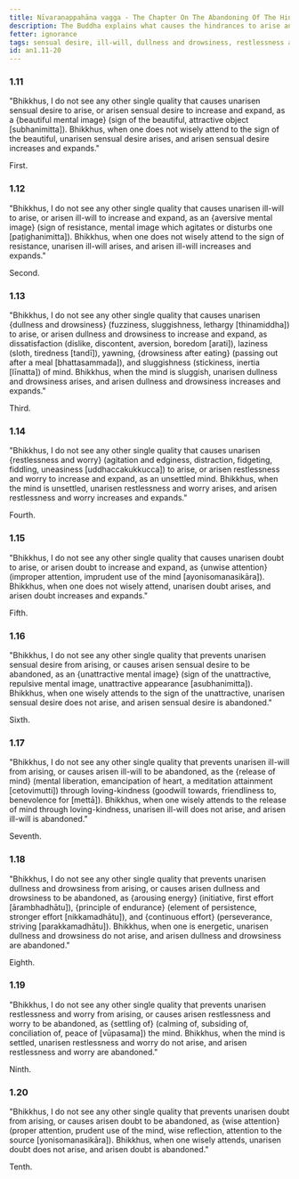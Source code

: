 ```yaml
---
title: Nīvaraṇappahāna vagga - The Chapter On The Abandoning Of The Hindrances
description: The Buddha explains what causes the hindrances to arise and how to abandon them.
fetter: ignorance
tags: sensual desire, ill-will, dullness and drowsiness, restlessness and worry, doubt, five hindrances, wise attention, unwise attention, an, an1
id: an1.11-20
---
```


### 1.11

"Bhikkhus, I do not see any other single quality that causes unarisen sensual desire to arise, or arisen sensual desire to increase and expand, as a \{beautiful mental image} (sign of the beautiful, attractive object [subhanimitta]). Bhikkhus, when one does not wisely attend to the sign of the beautiful, unarisen sensual desire arises, and arisen sensual desire increases and expands."

First.

### 1.12

"Bhikkhus, I do not see any other single quality that causes unarisen ill-will to arise, or arisen ill-will to increase and expand, as an \{aversive mental image} (sign of resistance, mental image which agitates or disturbs one [paṭighanimitta]). Bhikkhus, when one does not wisely attend to the sign of resistance, unarisen ill-will arises, and arisen ill-will increases and expands."

Second.

### 1.13

"Bhikkhus, I do not see any other single quality that causes unarisen \{dullness and drowsiness} (fuzziness, sluggishness, lethargy [thinamiddha]) to arise, or arisen dullness and drowsiness to increase and expand, as dissatisfaction (dislike, discontent, aversion, boredom [arati]), laziness (sloth, tiredness [tandī]), yawning, \{drowsiness after eating} (passing out after a meal [bhattasammada]), and sluggishness (stickiness, inertia [līnatta]) of mind. Bhikkhus, when the mind is sluggish, unarisen dullness and drowsiness arises, and arisen dullness and drowsiness increases and expands."

Third.

### 1.14

"Bhikkhus, I do not see any other single quality that causes unarisen \{restlessness and worry} (agitation and edginess, distraction, fidgeting, fiddling, uneasiness [uddhaccakukkucca]) to arise, or arisen restlessness and worry to increase and expand, as an unsettled mind. Bhikkhus, when the mind is unsettled, unarisen restlessness and worry arises, and arisen restlessness and worry increases and expands."

Fourth.

### 1.15

"Bhikkhus, I do not see any other single quality that causes unarisen doubt to arise, or arisen doubt to increase and expand, as \{unwise attention} (improper attention, imprudent use of the mind [ayonisomanasikāra]). Bhikkhus, when one does not wisely attend, unarisen doubt arises, and arisen doubt increases and expands."

Fifth.

### 1.16

"Bhikkhus, I do not see any other single quality that prevents unarisen sensual desire from arising, or causes arisen sensual desire to be abandoned, as an \{unattractive mental image} (sign of the unattractive, repulsive mental image, unattractive appearance [asubhanimitta]). Bhikkhus, when one wisely attends to the sign of the unattractive, unarisen sensual desire does not arise, and arisen sensual desire is abandoned."

Sixth.

### 1.17

"Bhikkhus, I do not see any other single quality that prevents unarisen ill-will from arising, or causes arisen ill-will to be abandoned, as the \{release of mind} (mental liberation, emancipation of heart, a meditation attainment [cetovimutti]) through loving-kindness (goodwill towards, friendliness to, benevolence for [mettā]). Bhikkhus, when one wisely attends to the release of mind through loving-kindness, unarisen ill-will does not arise, and arisen ill-will is abandoned."

Seventh.

### 1.18

"Bhikkhus, I do not see any other single quality that prevents unarisen dullness and drowsiness from arising, or causes arisen dullness and drowsiness to be abandoned, as \{arousing energy} (initiative, first effort [ārambhadhātu]), \{principle of endurance} (element of persistence, stronger effort [nikkamadhātu]), and \{continuous effort} (perseverance, striving [parakkamadhātu]). Bhikkhus, when one is energetic, unarisen dullness and drowsiness do not arise, and arisen dullness and drowsiness are abandoned."

Eighth.

### 1.19

"Bhikkhus, I do not see any other single quality that prevents unarisen restlessness and worry from arising, or causes arisen restlessness and worry to be abandoned, as \{settling of} (calming of, subsiding of, conciliation of, peace of [vūpasama]) the mind. Bhikkhus, when the mind is settled, unarisen restlessness and worry do not arise, and arisen restlessness and worry are abandoned."

Ninth.

### 1.20

"Bhikkhus, I do not see any other single quality that prevents unarisen doubt from arising, or causes arisen doubt to be abandoned, as \{wise attention} (proper attention, prudent use of the mind, wise reflection, attention to the source [yonisomanasikāra]). Bhikkhus, when one wisely attends, unarisen doubt does not arise, and arisen doubt is abandoned."

Tenth.